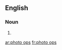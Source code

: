 ==English==

===Noun===
{{head|en|noun plural form|head=[[photo]] [[op]]s}}

# {{plural of|photo op|lang=en}}

[[ar:photo ops]]
[[fr:photo ops]]